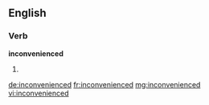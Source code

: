 ==English==

===Verb===
'''inconvenienced'''

# {{past of|inconvenience}}

[[de:inconvenienced]]
[[fr:inconvenienced]]
[[mg:inconvenienced]]
[[vi:inconvenienced]]